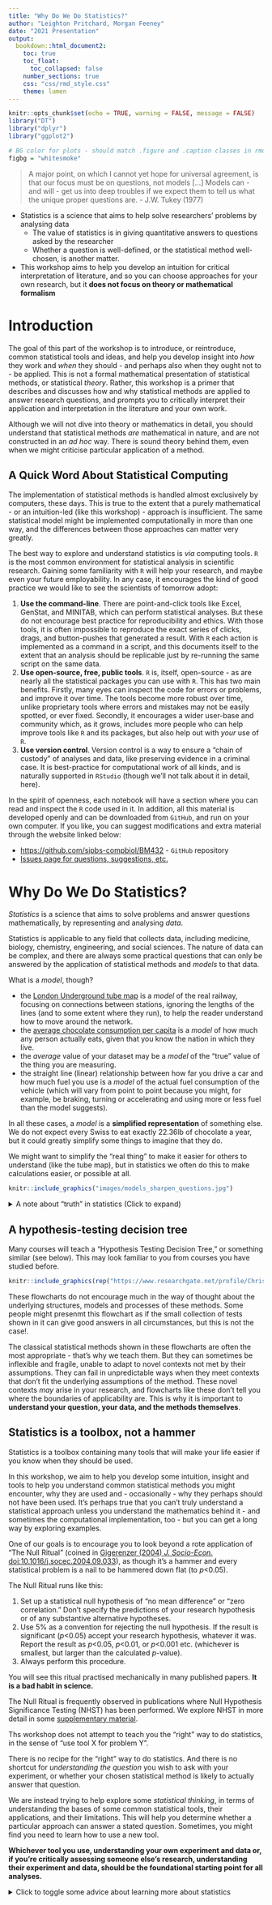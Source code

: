 ```yaml
---
title: "Why Do We Do Statistics?"
author: "Leighton Pritchard, Morgan Feeney"
date: "2021 Presentation"
output: 
  bookdown::html_document2:
    toc: true
    toc_float:
      toc_collapsed: false
    number_sections: true
    css: "css/rmd_style.css"
    theme: lumen
---
```


```r
knitr::opts_chunk$set(echo = TRUE, warning = FALSE, message = FALSE)
library("DT")
library("dplyr")
library("ggplot2")

# BG color for plots - should match .figure and .caption classes in rmd_style.css
figbg = "whitesmoke"
```

> A major point, on which I cannot yet hope for universal agreement, is that our focus must be on questions, not models […] Models can - and will - get us into deep troubles if we expect them to tell us what the unique proper questions are. - J.W. Tukey (1977)

<div id="summary">
- Statistics is a science that aims to help solve researchers' problems by analysing data
  - The value of statistics is in giving quantitative answers to questions asked by the researcher
  - Whether a question is well-defined, or the statistical method well-chosen, is another matter.
- This workshop aims to help you develop an intuition for critical interpretation of literature, and so you can choose approaches for your own research, but it **does not focus on theory or mathematical formalism**
</div>


# Introduction

The goal of this part of the workshop is to introduce, or reintroduce, common statistical tools and ideas, and help you develop insight into *how* they work and *when* they should - and perhaps also when they ought not to - be applied. This is not a formal mathematical presentation of statistical methods, or statistical *theory*. Rather, this workshop is a primer that describes and discusses how and why statistical methods are applied to answer research questions, and prompts you to critically interpret their application and interpretation in the literature and your own work.

Although we will not dive into theory or mathematics in detail, you should understand that statistical methods *are* mathematical in nature, and are not constructed in an *ad hoc* way. There is sound theory behind them, even when we might criticise particular application of a method.

## A Quick Word About Statistical Computing

The implementation of statistical methods is handled almost exclusively by computers, these days. This is true to the extent that a purely mathematical - or an intuition-led (like this workshop) - approach is insufficient. The same statistical model might be implemented computationally in more than one way, and the differences between those approaches can matter very greatly.

The best way to explore and understand statistics is *via* computing tools. `R` is the most common environment for statistical analysis in scientific research. Gaining some familiarity with `R` will help your research, and maybe even your future employability. In any case, it encourages the kind of good practice we would like to see the scientists of tomorrow adopt:

1. **Use the command-line**. There are point-and-click tools like Excel, GenStat, and MINITAB, which can perform statistical analyses. But these do not encourage best practice for reproducibility and ethics. With those tools, it is often impossible to reproduce the exact series of clicks, drags, and button-pushes that generated a result. With `R` each action is implemented as a command in a script, and this documents itself to the extent that an analysis should be replicable just by re-running the same script on the same data.
2. **Use open-source, free, public tools**. `R` is, itself, open-source - as are nearly all the statistical packages you can use with `R`. This has two main benefits. Firstly, many eyes can inspect the code for errors or problems, and improve it over time. The tools become more robust over time, unlike proprietary tools where errors and mistakes may not be easily spotted, or ever fixed. Secondly, it encourages a wider user-base and community which, as it grows, includes more people who can help improve tools like `R` and its packages, but also help out with *your* use of `R`.
3. **Use version control**. Version control is a way to ensure a "chain of custody" of analyses and data, like preserving evidence in a criminal case. It is best-practice for computational work of all kinds, and is naturally supported in `RStudio` (though we'll not talk about it in detail, here).

In the spirit of openness, each notebook will have a section where you can read and inspect the `R` code used in it. In addition, all this material is developed openly and can be downloaded from `GitHub`, and run on your own computer. If you like, you can suggest modifications and extra material through the website linked below:

- [https://github.com/sipbs-compbiol/BM432](https://github.com/sipbs-compbiol/BM432) - `GitHub` repository
- [Issues page for questions, suggestions, etc.](https://github.com/sipbs-compbiol/BM432/issues)



# Why Do We Do Statistics?

*Statistics* is a science that aims to solve problems and answer questions mathematically, by representing and analysing *data*.

Statistics is applicable to any field that collects data, including medicine, biology, chemistry, engineering, and social sciences. The nature of data can be complex, and there are always some practical questions that can only be answered by the application of statistical methods and *models* to that data.

<div id="note">
What is a *model*, though?


- the [London Underground tube map](https://tfl.gov.uk/maps/track/tube) is a *model* of the real railway, focusing on connections between stations, ignoring the lengths of the lines (and to some extent where they run), to help the reader understand how to move around the network.
- the [average chocolate consumption per capita](https://www.sfu.ca/geog351fall03/groups-webpages/gp8/consum/consum.html) is a *model* of how much any person actually eats, given that you know the nation in which they live.
- the *average* value of your dataset may be a *model* of the "true" value of the thing you are measuring.
- the straight line (linear) relationship between how far you drive a car and how much fuel you use is a *model* of the actual fuel consumption of the vehicle (which will vary from point to point because you might, for example, be braking, turning or accelerating and using more or less fuel than the model suggests).

In all these cases, a *model* is a **simplified representation** of something else. We do not expect every Swiss to eat exactly 22.36lb of chocolate a year, but it could greatly simplify some things to imagine that they do.

We might want to simplify the "real thing" to make it easier for others to understand (like the tube map), but in statistics we often do this to make calculations easier, or possible at all.

```r
knitr::include_graphics("images/models_sharpen_questions.jpg")
```
</div>

<details>
  <summary>A note about "truth" in statistics (Click to expand)</summary>
We are often concerned with the "truth" of some answer to our scientific questions. For instance, is it "true" that our drug, when administered, produces a measurable effect? What is the "truth" about how much active compound there is in each mass-produced medication capsule?

But statistical models are neither true nor false. They are tools, or *constructs*, that we have developed to enable us to answer our questions. They are powerful tools, for sure, able to carry out exact calculations (nearly) the same way every time. But they are not *wise*. They do not know when the context they are being used in is inappropriate. They do not know what your question was or even what question you really *meant to ask*. They are procedures that operate on data and they *will give you answers*, but they may not give you *good* answers, or even the answer to the question you *thought* you were asking. A large part of the skill of statistics is framing an appropriate question, and understanding which *tool* is appropriate for that question.
</details>

## A hypothesis-testing decision tree

Many courses will teach a "Hypothesis Testing Decision Tree," or something similar (see below). This may look familiar to you from courses you have studied before. 

```r
knitr::include_graphics(rep("https://www.researchgate.net/profile/Christian-Pirk/publication/256303889/figure/fig5/AS:392777901854729@1470656957861/A-basic-decision-tree-on-how-to-select-the-appropriate-statistical-test-is-shown_W640.jpg"))
```

These flowcharts do not encourage much in the way of thought about the underlying structures, models and processes of these methods. Some people might presenmt this flowchart as if the small collection of tests shown in it can give good answers in all circumstances, but this is not the case!.

The classical statistical methods shown in these flowcharts are often the most appropriate - that's why we teach them. But they can sometimes be inflexible and fragile, unable to adapt to novel contexts not met by their assumptions. They can fail in unpredictable ways when they meet contexts that don't fit the underlying assumptions of the method. These novel contexts *may* arise in your research, and flowcharts like these don't tell you where the boundaries of applicability are. This is why it is important to **understand your question, your data, and the methods themselves**.

## Statistics is a toolbox, not a hammer

Statistics is a toolbox containing many tools that will make your life easier if you know when they should be used. 

In this workshop, we aim to help you develop some intuition, insight and tools to help you understand common statistical methods you might encounter, why they are used and - occasionally - why they perhaps should not have been used. It's perhaps true that you can't truly understand a statistical approach unless you understand the mathematics behind it - and sometimes the computational implementation, too - but you can get a long way by exploring examples. 

One of our goals is to encourage you to look beyond a rote application of "The Null Ritual" (coined in [Gigerenzer (2004) *J. Socio-Econ.* doi:10.1016/j.socec.2004.09.033](https://doi.org/10.1016/j.socec.2004.09.033)), as though it's a hammer and every statistical problem is a nail to be hammered down flat (to *p*<0.05).

The Null Ritual runs like this: 

1. Set up a statistical null hypothesis of "no mean difference" or "zero correlation." Don't specify the predictions of your research hypothesis or of any substantive alternative hypotheses.
2. Use 5% as a convention for rejecting the null hypothesis. If the result is significant (*p*<0.05) accept your research hypothesis, whatever it was. Report the result as *p*<0.05, *p*<0.01, or *p*<0.001 etc. (whichever is smallest, but larger than the calculated *p*-value).
3. Always perform this procedure.

<div id="warning">
You will see this ritual practised mechanically in many published papers. **It is a bad habit in science.** 

The Null Ritual is frequently observed in publications where Null Hypothesis Significance Testing (NHST) has been performed. We explore NHST in more detail in some [supplementary material](./supp-origins.html).
</div>

<div id="note">
Ths workshop does not attempt to teach you the "right" way to do statistics, in the sense of "use tool X for problem Y".

There is no recipe for the "right" way to do statistics. And there is no shortcut for *understanding the question* you wish to ask with your experiment, or whether your chosen statistical method is likely to actually answer that question.

We are instead trying to help explore some *statistical thinking*, in terms of understanding the bases of some common statistical tools, their applications, and their limitations. This will help you determine whether a particular approach can answer a stated question. Sometimes, you might find you need to learn how to use a new tool.

**Whichever tool you use, understanding your own experiment and data or, if you're critically assessing someone else's research, understanding their experiment and data, should be the foundational starting point for all analyses.**
</div>

<details>
  <summary>Click to toggle some advice about learning more about statistics</summary>
If I (LP) were to recommend three tools to learn, and a book to learn them from, I would point you to Richard McElreath's *Statistical Rethinking*, which covers:

1. Bayesian data analysis
2. Multilevel models
3. Model comparison using information criteria

You can find this book in the [Strathclyde Library](https://suprimo.lib.strath.ac.uk/permalink/f/2esacs/SUALMA5174624020002996).
</details>
